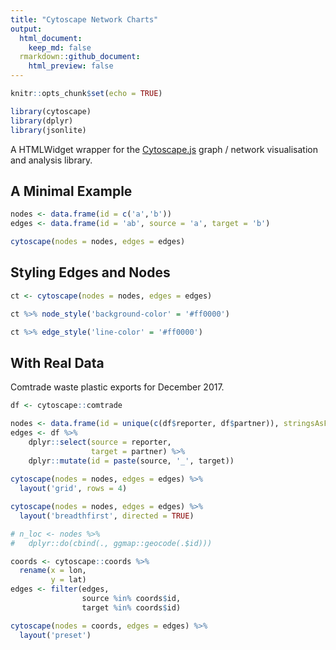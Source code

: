 ```yaml
---
title: "Cytoscape Network Charts"
output: 
  html_document:
    keep_md: false
  rmarkdown::github_document:
    html_preview: false
---
```


```r
knitr::opts_chunk$set(echo = TRUE)

library(cytoscape)
library(dplyr)
library(jsonlite)

```

A HTMLWidget wrapper for the [Cytoscape.js](http://js.cytoscape.org/) graph / network visualisation and analysis library.

## A Minimal Example


```r

nodes <- data.frame(id = c('a','b'))
edges <- data.frame(id = 'ab', source = 'a', target = 'b')

cytoscape(nodes = nodes, edges = edges) 

```


## Styling Edges and Nodes

```r

ct <- cytoscape(nodes = nodes, edges = edges)

ct %>% node_style('background-color' = '#ff0000')

```


```r

ct %>% edge_style('line-color' = '#ff0000')

```


## With Real Data

Comtrade waste plastic exports for December 2017.

```r


df <- cytoscape::comtrade

nodes <- data.frame(id = unique(c(df$reporter, df$partner)), stringsAsFactors = FALSE)
edges <- df %>%
    dplyr::select(source = reporter,
                  target = partner) %>%
    dplyr::mutate(id = paste(source, '_', target))
           
cytoscape(nodes = nodes, edges = edges) %>% 
  layout('grid', rows = 4)

cytoscape(nodes = nodes, edges = edges) %>% 
  layout('breadthfirst', directed = TRUE)


```


```r

# n_loc <- nodes %>%
#   dplyr::do(cbind(., ggmap::geocode(.$id)))

coords <- cytoscape::coords %>%
  rename(x = lon,
         y = lat)
edges <- filter(edges, 
                source %in% coords$id,
                target %in% coords$id)

cytoscape(nodes = coords, edges = edges) %>% 
  layout('preset')

```


